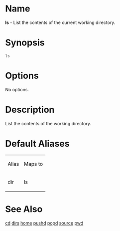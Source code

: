 = Name =
'''ls''' - List the contents of the current working directory.

= Synopsis =
 ls

= Options =
No options.

= Description =
List the contents of the working directory.

= Default Aliases =
{| border="1" cellpadding="2"
| Alias || Maps to
|-
| dir || ls
|}

= See Also =
[[cd]] [[dirs]] [[home]] [[pushd]] [[popd]] [[source]] [[pwd]]

